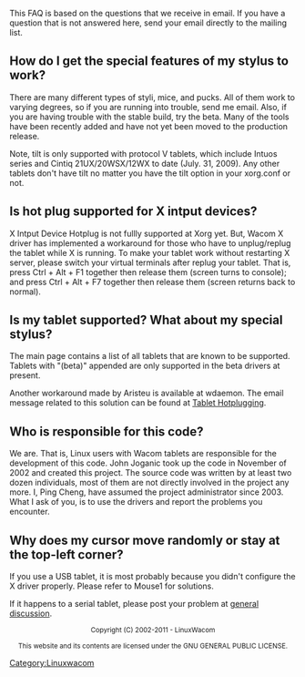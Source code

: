 {{Unclear|reason=Why do we have a separate page here? What's wrong with the [[FAQ]]?}}

This FAQ is based on the questions that we receive in email. If you have a question that is not answered here, send your email directly to the mailing list.



== How do I get the special features of my stylus to work? ==
There are many different types of styli, mice, and pucks. All of them work to varying degrees, so if you are running into trouble, send me email. Also, if you are having trouble with the stable build, try the beta. Many of the tools have been recently added and have not yet been moved to the production release.

Note, tilt is only supported with protocol V tablets, which include Intuos series and Cintiq 21UX/20WSX/12WX to date (July. 31, 2009). Any other tablets don't have tilt no matter you have the tilt option in your xorg.conf or not.

== Is hot plug supported for X intput devices? ==
X Intput Device Hotplug is not fullly supported at Xorg yet. But, Wacom X driver has implemented a workaround for those who have to unplug/replug the tablet while X is running. To make your tablet work without restarting X server, please switch your virtual terminals after replug your tablet. That is, press Ctrl + Alt + F1 together then release them (screen turns to console); and press Ctrl + Alt + F7 together then release them (screen returns back to normal).

== Is my tablet supported? What about my special stylus? ==
The main page contains a list of all tablets that are known to be supported. Tablets with "(beta)" appended are only supported in the beta drivers at present.

Another workaround made by Aristeu is available at wdaemon. The email message related to this solution can be found at [[Linuxwacom HOWTO#Hotplugging the device|Tablet Hotplugging]].

== Who is responsible for this code? ==
We are. That is, Linux users with Wacom tablets are responsible for the development of this code. John Joganic took up the code in November of 2002 and created this project. The source code was written by at least two dozen individuals, most of them are not directly involved in the project any more. I, Ping Cheng, have assumed the project administrator since 2003. What I ask of you, is to use the drivers and report the problems you encounter.

== Why does my cursor move randomly or stay at the top-left corner? ==
If you use a USB tablet, it is most probably because you didn't configure the X driver properly. Please refer to Mouse1 for solutions.

If it happens to a serial tablet, please post your problem at [https://lists.sourceforge.net/lists/listinfo/linuxwacom-discuss general discussion].



<center><small>
Copyright (C) 2002-2011 - LinuxWacom

This website and its contents are licensed under the GNU GENERAL PUBLIC LICENSE.
</small></center>


[[Category:Linuxwacom]]